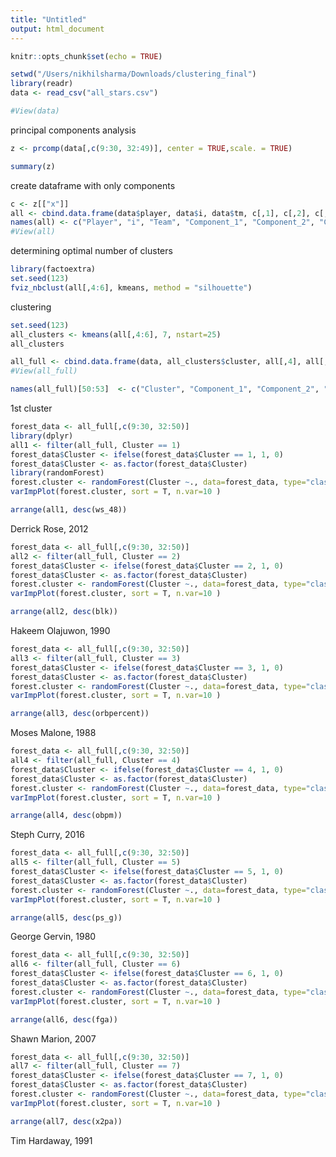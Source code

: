 ```yaml
---
title: "Untitled"
output: html_document
---
```


```r
knitr::opts_chunk$set(echo = TRUE)
```

```r
setwd("/Users/nikhilsharma/Downloads/clustering_final")
library(readr)
data <- read_csv("all_stars.csv")
```

```r
#View(data)
```
 
principal components analysis
```r
z <- prcomp(data[,c(9:30, 32:49)], center = TRUE,scale. = TRUE)

summary(z)
```

create dataframe with only components
```r
c <- z[["x"]]
all <- cbind.data.frame(data$player, data$i, data$tm, c[,1], c[,2], c[,3])
names(all) <- c("Player", "i", "Team", "Component_1", "Component_2", "Component_3")
#View(all)
```

determining optimal number of clusters
```r
library(factoextra)
set.seed(123)
fviz_nbclust(all[,4:6], kmeans, method = "silhouette")
```

clustering
```r
set.seed(123)
all_clusters <- kmeans(all[,4:6], 7, nstart=25)
all_clusters
```

```r
all_full <- cbind.data.frame(data, all_clusters$cluster, all[,4], all[,5], all[,6])
#View(all_full)
```

```r
names(all_full)[50:53]  <- c("Cluster", "Component_1", "Component_2", "Component_3")
```

1st cluster
```r
forest_data <- all_full[,c(9:30, 32:50)]
library(dplyr)
all1 <- filter(all_full, Cluster == 1)
forest_data$Cluster <- ifelse(forest_data$Cluster == 1, 1, 0)
forest_data$Cluster <- as.factor(forest_data$Cluster)
library(randomForest)
forest.cluster <- randomForest(Cluster ~., data=forest_data, type="classification")
varImpPlot(forest.cluster, sort = T, n.var=10 )
```

```r
arrange(all1, desc(ws_48))
```

Derrick Rose, 2012

```r
forest_data <- all_full[,c(9:30, 32:50)]
all2 <- filter(all_full, Cluster == 2)
forest_data$Cluster <- ifelse(forest_data$Cluster == 2, 1, 0)
forest_data$Cluster <- as.factor(forest_data$Cluster)
forest.cluster <- randomForest(Cluster ~., data=forest_data, type="classification")
varImpPlot(forest.cluster, sort = T, n.var=10 )
```

```r
arrange(all2, desc(blk))
```

Hakeem Olajuwon, 1990

```r
forest_data <- all_full[,c(9:30, 32:50)]
all3 <- filter(all_full, Cluster == 3)
forest_data$Cluster <- ifelse(forest_data$Cluster == 3, 1, 0)
forest_data$Cluster <- as.factor(forest_data$Cluster)
forest.cluster <- randomForest(Cluster ~., data=forest_data, type="classification")
varImpPlot(forest.cluster, sort = T, n.var=10 )
```

```r
arrange(all3, desc(orbpercent))
```

Moses Malone, 1988

```r
forest_data <- all_full[,c(9:30, 32:50)]
all4 <- filter(all_full, Cluster == 4)
forest_data$Cluster <- ifelse(forest_data$Cluster == 4, 1, 0)
forest_data$Cluster <- as.factor(forest_data$Cluster)
forest.cluster <- randomForest(Cluster ~., data=forest_data, type="classification")
varImpPlot(forest.cluster, sort = T, n.var=10 )
```

```r
arrange(all4, desc(obpm))
```

Steph Curry, 2016

```r
forest_data <- all_full[,c(9:30, 32:50)]
all5 <- filter(all_full, Cluster == 5)
forest_data$Cluster <- ifelse(forest_data$Cluster == 5, 1, 0)
forest_data$Cluster <- as.factor(forest_data$Cluster)
forest.cluster <- randomForest(Cluster ~., data=forest_data, type="classification")
varImpPlot(forest.cluster, sort = T, n.var=10 )
```

```r
arrange(all5, desc(ps_g))
```

George Gervin, 1980

```r
forest_data <- all_full[,c(9:30, 32:50)]
all6 <- filter(all_full, Cluster == 6)
forest_data$Cluster <- ifelse(forest_data$Cluster == 6, 1, 0)
forest_data$Cluster <- as.factor(forest_data$Cluster)
forest.cluster <- randomForest(Cluster ~., data=forest_data, type="classification")
varImpPlot(forest.cluster, sort = T, n.var=10 )
```

```r
arrange(all6, desc(fga))
```

Shawn Marion, 2007

```r
forest_data <- all_full[,c(9:30, 32:50)]
all7 <- filter(all_full, Cluster == 7)
forest_data$Cluster <- ifelse(forest_data$Cluster == 7, 1, 0)
forest_data$Cluster <- as.factor(forest_data$Cluster)
forest.cluster <- randomForest(Cluster ~., data=forest_data, type="classification")
varImpPlot(forest.cluster, sort = T, n.var=10 )
```

```r
arrange(all7, desc(x2pa))
```

Tim Hardaway, 1991